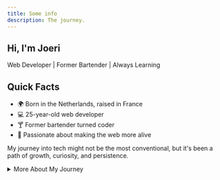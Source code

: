 ```yaml
---
title: Some info
description: The journey.
---
```


<div class="intro">
  <div>
    <h2>Hi, I'm Joeri</h2>
    <p class="tagline">Web Developer | Former Bartender | Always Learning</p> 
  </div>
</div>

## Quick Facts

- 🌍 Born in the Netherlands, raised in France
- 💻 25-year-old web developer
- 🍸 Former bartender turned coder
- 🚀 Passionate about making the web more alive

My journey into tech might not be the most conventional, but it's been a path of growth, curiosity, and persistence.

<details>
  <summary>More About My Journey</summary>
  <div class="details-content">

  Born in the Netherlands, I moved to France at a young age with my family. Growing up, I gladly followed the family tradition and enrolled in catering school. My early career began in hospitality, first working as a waiter, and eventually becoming a passionate bartender and even trying some mixology. It taught me a lot about adaptability and working under pressure – skills I still use today.

  But even while I was pouring drinks and serving tables, my true passion was elsewhere: coding. I spent my spare time tinkering with WordPress sites for acquaintances and exploring Minecraft plugins, booting up the PC whenever I could. When the pandemic hit, it felt like the right time for a change (I wasn't the only one !). That's when I decided to fully pursue what I had been doing on the side for years.

  I enrolled in several courses on Udemy and later joined a coding bootcamp in my local city, sharpening my skills in HTML, CSS, JavaScript and discovering new things i didn't even know existed. I felt overwhelmed but still curious at the challenge, By 2022, I had landed my first internship as a web developer. A year later, I was thrilled to be hired full-time by the same company.

  Now, I'm continuing to grow my skills, staying curious, and pushing the boundaries of what I can do as a developer. Whether it's building interfaces or back-end solutions, I'm excited making the web more alive.

  </div>
</details>